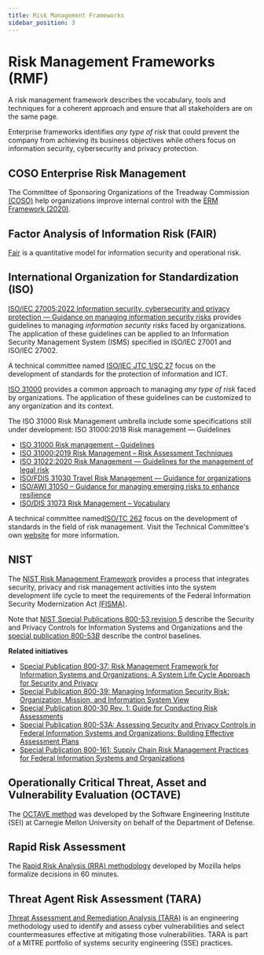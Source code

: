 ```yaml
---
title: Risk Management Frameworks
sidebar_position: 3
---
```


# Risk Management Frameworks (RMF)

A risk management framework describes the vocabulary, tools and techniques for a coherent approach and ensure that all stakeholders are on the same page.

Enterprise frameworks identifies _any type of risk_ that could prevent the company from achieving its business objectives while others focus on information security, cybersecurity and privacy protection.

## COSO Enterprise Risk Management

The Committee of Sponsoring Organizations of the Treadway Commission [(COSO)](https://www.coso.org) help organizations improve internal control with the [ERM Framework (2020)](https://www.coso.org/Documents/Compliance-Risk-Management-Applying-the-COSO-ERM-Framework.pdf).

## Factor Analysis of Information Risk (FAIR)

[Fair](https://www.fairinstitute.org/) is a quantitative model for information security and operational risk.

## International Organization for Standardization (ISO)

[ISO/IEC 27005:2022
Information security, cybersecurity and privacy protection — Guidance on managing information security risks](https://www.iso.org/standard/80585.html) provides guidelines to managing _information security risks_ faced by organizations. The application of these guidelines can be applied to an Information Security Management System (ISMS) specified in ISO/IEC 27001 and ISO/IEC 27002.

A technical committee named [ISO/IEC JTC 1/SC 27](https://www.iso.org/committee/45306.html) focus on the development of standards for the protection of information and ICT.

[ISO 31000](https://www.iso.org/iso-31000-risk-management.html) provides a common approach to managing _any type of risk_ faced by organizations. The application of these guidelines can be customized to any organization and its context.

The ISO 31000 Risk Management umbrella include some specifications still under development:
ISO 31000:2018
Risk management — Guidelines
 * [ISO 31000 Risk management – Guidelines](https://www.iso.org/standard/65694.html)
 * [ISO 31000:2019 Risk Management – Risk Assessment Techniques](https://www.iso.org/standard/72140.html)
 * [ISO 31022:2020 Risk Management — Guidelines for the management of legal risk](https://www.iso.org/standard/69295.html)
 * [ISO/FDIS 31030 Travel Risk Management — Guidance for organizations](https://www.iso.org/standard/54204.html)
 * [ISO/AWI 31050 – Guidance for managing emerging risks to enhance resilience](https://www.iso.org/standard/54224.html)
 * [ISO/DIS 31073 Risk Management – Vocabulary](https://www.iso.org/standard/79637.html)

A technical committee named[ISO/TC 262](https://www.iso.org/committee/629121.html) focus on the development of standards in the field of risk management. Visit the Technical Committee's own [website](https://committee.iso.org/home/tc262) for more information.

## NIST

The [NIST Risk Management Framework](https://csrc.nist.gov/Projects/risk-management) provides a process that integrates security, privacy and risk management activities into the system development life cycle to meet the requirements of the Federal Information Security Modernization Act [(FISMA)](https://www.cisa.gov/federal-information-security-modernization-act).

Note that [NIST Special Publications 800-53 revision 5](https://nvlpubs.nist.gov/nistpubs/SpecialPublications/NIST.SP.800-53r5.pdf) describe the Security and Privacy Controls for Information Systems and Organizations and the [special publication 800-53*B*](https://nvlpubs.nist.gov/nistpubs/SpecialPublications/NIST.SP.800-53B.pdf) describe the control baselines.

**Related initiatives**

* [Special Publication 800-37: Risk Management Framework for Information Systems and Organizations: A System Life Cycle Approach for Security and Privacy](https://csrc.nist.gov/publications/detail/sp/800-37/rev-2/final)
* [Special Publication 800-39: Managing Information Security Risk: Organization, Mission, and Information System View](https://csrc.nist.gov/publications/detail/sp/800-39/final)
* [Special Publication 800-30 Rev. 1: Guide for Conducting Risk Assessments](https://csrc.nist.gov/publications/detail/sp/800-30/rev-1/final)
* [Special Publication 800-53A: Assessing Security and Privacy Controls in Federal Information Systems and Organizations: Building Effective Assessment Plans](https://csrc.nist.gov/publications/detail/sp/800-53a/rev-4/final)
* [Special Publication 800-161: Supply Chain Risk Management Practices for Federal Information Systems and Organizations](https://csrc.nist.gov/publications/detail/sp/800-161/final)

## Operationally Critical Threat, Asset and Vulnerability Evaluation (OCTAVE)

The [OCTAVE method](http://www.cert.org/octave) was developed by the Software Engineering Institute (SEI) at Carnegie Mellon University on behalf of the Department of Defense.

## Rapid Risk Assessment

The [Rapid Risk Analysis (RRA) methodology](https://infosec.mozilla.org/guidelines/risk/rapid_risk_assessment.html) developed by Mozilla helps formalize decisions in 60 minutes.

## Threat Agent Risk Assessment (TARA)

[Threat Assessment and Remediation Analysis (TARA)](https://www.mitre.org/publications/technical-papers/threat-assessment-and-remediation-analysis-tara) is an engineering methodology used to identify and assess cyber vulnerabilities and select countermeasures effective at mitigating those vulnerabilities. TARA is part of a MITRE portfolio of systems security engineering (SSE) practices.